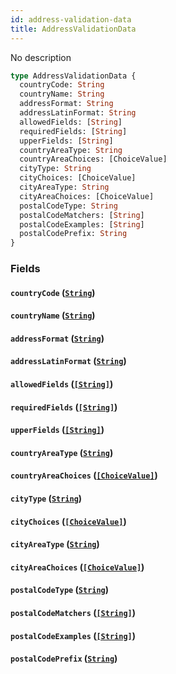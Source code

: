```yaml
---
id: address-validation-data
title: AddressValidationData
---
```


No description

```graphql
type AddressValidationData {
  countryCode: String
  countryName: String
  addressFormat: String
  addressLatinFormat: String
  allowedFields: [String]
  requiredFields: [String]
  upperFields: [String]
  countryAreaType: String
  countryAreaChoices: [ChoiceValue]
  cityType: String
  cityChoices: [ChoiceValue]
  cityAreaType: String
  cityAreaChoices: [ChoiceValue]
  postalCodeType: String
  postalCodeMatchers: [String]
  postalCodeExamples: [String]
  postalCodePrefix: String
}
```

### Fields

#### `countryCode` ([`String`](/docs/developer/api-reference/scalars/string))

#### `countryName` ([`String`](/docs/developer/api-reference/scalars/string))

#### `addressFormat` ([`String`](/docs/developer/api-reference/scalars/string))

#### `addressLatinFormat` ([`String`](/docs/developer/api-reference/scalars/string))

#### `allowedFields` ([`[String]`](/docs/developer/api-reference/scalars/string))

#### `requiredFields` ([`[String]`](/docs/developer/api-reference/scalars/string))

#### `upperFields` ([`[String]`](/docs/developer/api-reference/scalars/string))

#### `countryAreaType` ([`String`](/docs/developer/api-reference/scalars/string))

#### `countryAreaChoices` ([`[ChoiceValue]`](/docs/developer/api-reference/objects/choice-value))

#### `cityType` ([`String`](/docs/developer/api-reference/scalars/string))

#### `cityChoices` ([`[ChoiceValue]`](/docs/developer/api-reference/objects/choice-value))

#### `cityAreaType` ([`String`](/docs/developer/api-reference/scalars/string))

#### `cityAreaChoices` ([`[ChoiceValue]`](/docs/developer/api-reference/objects/choice-value))

#### `postalCodeType` ([`String`](/docs/developer/api-reference/scalars/string))

#### `postalCodeMatchers` ([`[String]`](/docs/developer/api-reference/scalars/string))

#### `postalCodeExamples` ([`[String]`](/docs/developer/api-reference/scalars/string))

#### `postalCodePrefix` ([`String`](/docs/developer/api-reference/scalars/string))

